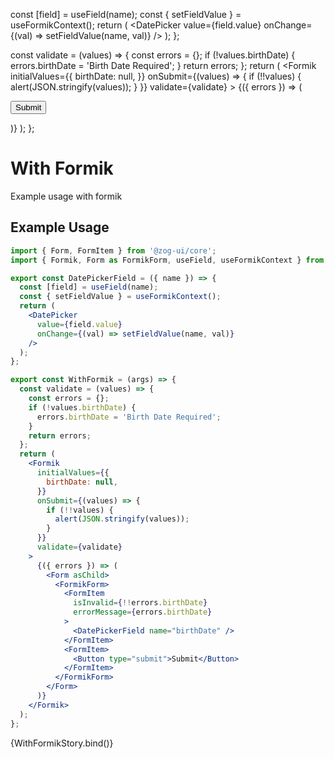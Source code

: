 
<Meta
  title="Components/Forms/Form/WithFormik"
  component={[Form]}
  argTypes={{}}
/>

  const [field] = useField(name);
  const { setFieldValue } = useFormikContext();
  return (
    <DatePicker
      value={field.value}
      onChange={(val) => setFieldValue(name, val)}
    />
  );
};

  const validate = (values) => {
    const errors = {};
    if (!values.birthDate) {
      errors.birthDate = 'Birth Date Required';
    }
    return errors;
  };
  return (
    <Formik
      initialValues={{
        birthDate: null,
      }}
      onSubmit={(values) => {
        if (!!values) {
          alert(JSON.stringify(values));
        }
      }}
      validate={validate}
    >
      {({ errors }) => (
        <Form asChild>
          <FormikForm>
            <FormItem
              isInvalid={!!errors.birthDate}
              errorMessage={errors.birthDate}
            >
              <DatePickerField name="birthDate" />
            </FormItem>
            <FormItem>
              <Button type="submit">Submit</Button>
            </FormItem>
          </FormikForm>
        </Form>
      )}
    </Formik>
  );
};

# With Formik

Example usage with formik

## Example Usage

```jsx
import { Form, FormItem } from '@zog-ui/core';
import { Formik, Form as FormikForm, useField, useFormikContext } from 'formik';

export const DatePickerField = ({ name }) => {
  const [field] = useField(name);
  const { setFieldValue } = useFormikContext();
  return (
    <DatePicker
      value={field.value}
      onChange={(val) => setFieldValue(name, val)}
    />
  );
};

export const WithFormik = (args) => {
  const validate = (values) => {
    const errors = {};
    if (!values.birthDate) {
      errors.birthDate = 'Birth Date Required';
    }
    return errors;
  };
  return (
    <Formik
      initialValues={{
        birthDate: null,
      }}
      onSubmit={(values) => {
        if (!!values) {
          alert(JSON.stringify(values));
        }
      }}
      validate={validate}
    >
      {({ errors }) => (
        <Form asChild>
          <FormikForm>
            <FormItem
              isInvalid={!!errors.birthDate}
              errorMessage={errors.birthDate}
            >
              <DatePickerField name="birthDate" />
            </FormItem>
            <FormItem>
              <Button type="submit">Submit</Button>
            </FormItem>
          </FormikForm>
        </Form>
      )}
    </Formik>
  );
};
```

<Canvas columns={2} withSource="close">
  <Story args={{}} name="WithFormik">
    {WithFormikStory.bind()}
  </Story>
</Canvas>
